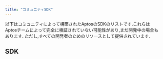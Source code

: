 ```yaml
---
title: "コミュニティSDK"
---
```


以下はコミュニティによって構築されたAptosのSDKのリストです.これらはAptosチームによって完全に検証されていない可能性があり,まだ開発中の場合もあります.
ただし,すべての開発者のためのリソースとして提供されています.

## SDK


<CardGrid>
  <LinkCard href="/ja/build/sdks/community-sdks/kotlin-sdk" title="Kotlin SDK" description="KaptosによるAptos KotlinマルチプラットフォームSDK" />

  <LinkCard href="/ja/build/sdks/community-sdks/swift-sdk" title="Swift SDK" description="AlcoveによるAptos Swift SDK" />
</CardGrid>
